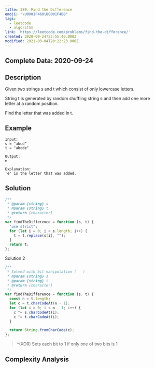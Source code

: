 ```yaml
---
title: 389. Find the Difference
emoji: "\U0001F468‍\U0001F4BB"
tags:
  - leetcode
  - algorithm
link: 'https://leetcode.com/problems/find-the-difference/'
created: 2020-09-24T23:55:40.000Z
modified: 2021-03-04T20:22:23.000Z
---
```


## Complete Data: 2020-09-24

## Description

Given two strings s and t which consist of only lowercase letters.

String t is generated by random shuffling string s and then add one more letter at a random position.

Find the letter that was added in t.

## Example

```
Input:
s = "abcd"
t = "abcde"

Output:
e

Explanation:
'e' is the letter that was added.
```

## Solution

```js
/**
 * @param {string} s
 * @param {string} t
 * @return {character}
 */
var findTheDifference = function (s, t) {
  "use strict";
  for (let i = 0; i < s.length; i++) {
    t = t.replace(s[i], "");
  }
  return t;
};
```

Solution 2

```js
/**
 * Solved with bit manipulation (   )
 * @param {string} s
 * @param {string} t
 * @return {character}
 */
var findTheDifference = function (s, t) {
  const n = t.length;
  let c = t.charCodeAt(n - 1);
  for (let i = 0; i < n - 1; i++) {
    c ^= s.charCodeAt(i);
    c ^= t.charCodeAt(i);
  }

  return String.fromCharCode(c);
};
```

> ^(XOR) Sets each bit to 1 if only one of two bits is 1

## Complexity Analysis

